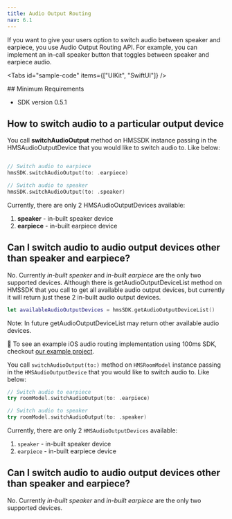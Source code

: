```yaml
---
title: Audio Output Routing
nav: 6.1
---
```


If you want to give your users option to switch audio between speaker and earpiece, you use Audio Output Routing API. For example, you can implement an in-call speaker button that toggles between speaker and earpiece audio.

<Tabs
  id="sample-code"
  items={["UIKit", "SwiftUI"]}
/>

<Tab id='sample-code-0'>
## Minimum Requirements

-   SDK version 0.5.1

## How to switch audio to a particular output device

You call **switchAudioOutput** method on HMSSDK instance passing in the HMSAudioOutputDevice that you would like to switch audio to. Like below:

```swift

// Switch audio to earpiece
hmsSDK.switchAudioOutput(to: .earpiece)

// Switch audio to speaker
hmsSDK.switchAudioOutput(to: .speaker)
```

Currently, there are only 2 HMSAudioOutputDevices available:

1. **speaker** - in-built speaker device
2. **earpiece** - in-built earpiece device

## Can I switch audio to audio output devices other than speaker and earpiece?

No. Currently _in-built speaker_ and _in-built earpiece_ are the only two supported devices. Although there is getAudioOutputDeviceList method on HMSSDK that you call to get all available audio output devices, but currently it will return just these 2 in-built audio output devices.

```swift
let availableAudioOutputDevices = hmsSDK.getAudioOutputDeviceList()
```

Note: In future getAudioOutputDeviceList may return other available audio devices.

👀 To see an example iOS audio routing implementation using 100ms SDK, checkout [our example project](https://github.com/100mslive/100ms-ios-sdk/tree/main/Example).
</Tab>

<Tab id='sample-code-1'>

You call `switchAudioOutput(to:)` method on `HMSRoomModel` instance passing in the `HMSAudioOutputDevice` that you would like to switch audio to. Like below:

```swift
// Switch audio to earpiece
try roomModel.switchAudioOutput(to: .earpiece)

// Switch audio to speaker
try roomModel.switchAudioOutput(to: .speaker)
```

Currently, there are only 2 `HMSAudioOutputDevices` available:

1. `speaker` - in-built speaker device
2. `earpiece` - in-built earpiece device

## Can I switch audio to audio output devices other than speaker and earpiece?

No. Currently _in-built speaker_ and _in-built earpiece_ are the only two supported devices.

</Tab>
